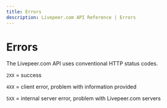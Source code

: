 ```yaml
---
title: Errors
description: Livepeer.com API Reference | Errors
---
```


# Errors

The Livepeer.com API uses conventional HTTP status codes.

`2XX` = success

`4XX` = client error, problem with information provided

`5XX` = internal server error, problem with Livepeer.com servers
